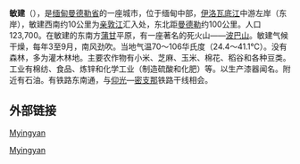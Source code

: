 '''敏建'''（{{my|m=မြင်းခြံ，{{IPA-my|mjɪ́ɰ̃d͡ʑàɰ̃}}|y=mrang:hkram}}），是[[缅甸|缅甸]][[曼德勒省|曼德勒省]]的一座城市，位于缅甸中部，[[伊洛瓦底江|伊洛瓦底江]]中游左岸（东岸），敏建西南约10公里为[[亲敦江|亲敦江]]汇入处，东北距[[曼德勒|曼德勒]]约100公里。人口123,700。在敏建的东南方[[蒲甘|蒲甘]]平原，有一座著名的死火山——[[波巴山|波巴山]]。敏建气候干燥，每年3至9月，南风劲吹。当地气温70～106华氏度（24.4～41.1℃）。没有森林，多为灌木林地。主要农作物有小米、芝麻、玉米、棉花、稻谷和各种豆类。工业有棉纺、食品、炼锌和化学工业（制造硫酸和化肥）等。以生产漆器闻名。附近有石油。有铁路东南通{{tsl|en|Thazi, Meiktila, Mandalay Region|塔泽}}，与[[仰光|仰光]]—[[密支那|密支那]]铁路干线相会。

==外部链接==
[http://en.wikipedia.org/wiki/Myingyan Myingyan ] {{Wayback|url=http://en.wikipedia.org/wiki/Myingyan |date=20130430070108 }}

{{曼德勒省行政區劃|state=collapsed}}

[[Category:曼德勒省城市|Myingyan]]